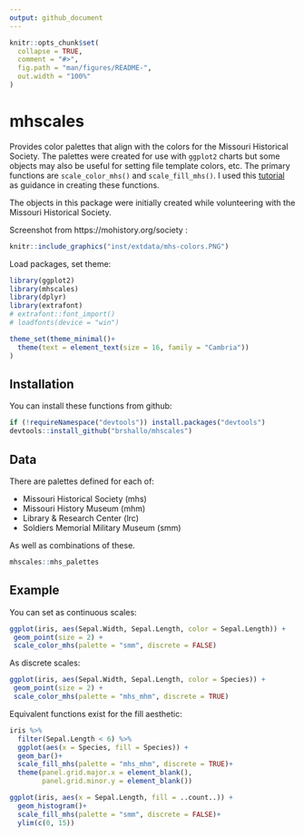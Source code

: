 ```yaml
---
output: github_document
---
```


<!-- README.md is generated from README.Rmd. Please edit that file -->

```r
knitr::opts_chunk$set(
  collapse = TRUE,
  comment = "#>",
  fig.path = "man/figures/README-",
  out.width = "100%"
)
```
# mhscales

Provides color palettes that align with the colors for the Missouri Historical Society. The palettes were created for use with `ggplot2` charts but some objects may also be useful for setting file template colors, etc. The primary functions are `scale_color_mhs()` and `scale_fill_mhs()`. I used this [tutorial](    https://drsimonj.svbtle.com/creating-corporate-colour-palettes-for-ggplot2) as guidance in creating these functions.

The objects in this package were initially created while volunteering with the Missouri Historical Society.

Screenshot from https://mohistory.org/society :
```r
knitr::include_graphics("inst/extdata/mhs-colors.PNG")
```

Load packages, set theme:
```r
library(ggplot2)
library(mhscales)
library(dplyr)
library(extrafont)
# extrafont::font_import()
# loadfonts(device = "win")

theme_set(theme_minimal()+
  theme(text = element_text(size = 16, family = "Cambria"))
)
```

## Installation

You can install these functions from github:

``` r
if (!requireNamespace("devtools")) install.packages("devtools")
devtools::install_github("brshallo/mhscales")
```

## Data

There are palettes defined for each of:

* Missouri Historical Society (mhs)
* Missouri History Museum (mhm)
* Library & Research Center (lrc)
* Soldiers Memorial Military Museum (smm)

As well as combinations of these.

```r
mhscales::mhs_palettes
```

## Example

You can set as continuous scales:
```r
ggplot(iris, aes(Sepal.Width, Sepal.Length, color = Sepal.Length)) +
 geom_point(size = 2) +
 scale_color_mhs(palette = "smm", discrete = FALSE)
```

As discrete scales:
```r
ggplot(iris, aes(Sepal.Width, Sepal.Length, color = Species)) +
 geom_point(size = 2) +
 scale_color_mhs(palette = "mhs_mhm", discrete = TRUE)
```

Equivalent functions exist for the fill aesthetic:
```r
iris %>% 
  filter(Sepal.Length < 6) %>% 
  ggplot(aes(x = Species, fill = Species)) +
  geom_bar()+
  scale_fill_mhs(palette = "mhs_mhm", discrete = TRUE)+ 
  theme(panel.grid.major.x = element_blank(),
        panel.grid.minor.y = element_blank())
```

```r
ggplot(iris, aes(x = Sepal.Length, fill = ..count..)) +
  geom_histogram()+
  scale_fill_mhs(palette = "smm", discrete = FALSE)+
  ylim(c(0, 15))
```


